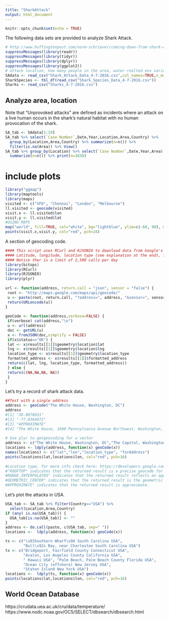 ```yaml
---
title: "SharkAttack"
output: html_document
---
```


```r
knitr::opts_chunk$set(echo = TRUE)
```

The following data sets are provided to analyze Shark Attack.

```r
# http://www.huffingtonpost.com/norm-schriever/coming-down-from-shark-we_b_3740495.html
suppressMessages(library(readr))
suppressMessages(library(tidyr))
suppressMessages(library(dplyr))
suppressMessages(library(ggplot2))
# attack location, how many people in the area, water realted env variables, date, time
SAdata <- read_csv("Shark_Attack_Data_4-7-2016.csv",col_names=TRUE,n_max=5897)
SharkSpecies <- tbl_df(read_csv("Shark_Species_Data_4-7-2016.csv"))
Sharks <- read_csv("Sharks_4-7-2016.csv")
```

## Analyze area, location

Note that "Unprovoked attacks" are defined as incidents where an attack on a live human occurs in the shark’s natural habitat with no human provocation of the shark.

```r
SA_tab <- SAdata[1:19] 
SA_tab %>% select(`Case Number`,Date,Year,Location,Area,Country) %>% 
  group_by(Location,Area,Country) %>% summarize(n=n()) %>% 
  filter(is.na(Area)) %>% View()
SA_tab %>% group_by(Location) %>% select(`Case Number`,Date,Year,Area) %>%
  summarize(n=n()) %>% print(n=3838)
```

# include plots

```r
library("ggmap")
library(maptools)
library(maps)
visited <- c("SFO", "Chennai", "London", "Melbourne")
ll.visited <- geocode(visited)
visit.x <- ll.visited$lon
visit.y <- ll.visited$lat
#USING MAPS
map("world", fill=TRUE, col="white", bg="lightblue", ylim=c(-60, 90), mar=c(0,0,0,0))
points(visit.x,visit.y, col="red", pch=16)
```

A section of geocoding code.

```r
#### This script uses RCurl and RJSONIO to download data from Google's API:
#### Latitude, longitude, location type (see explanation at the end), formatted address
#### Notice ther is a limit of 2,500 calls per day
library(bitops) 
library(RCurl)
library(RJSONIO)
library(plyr)
 
url <- function(address, return.call = "json", sensor = "false") {
 root <- "http://maps.google.com/maps/api/geocode/"
 u <- paste(root, return.call, "?address=", address, "&sensor=", sensor, sep = "")
 return(URLencode(u))
}
 
geoCode <- function(address,verbose=FALSE) {
 if(verbose) cat(address,"\n")
 u <- url(address)
 doc <- getURL(u)
 x <- fromJSON(doc,simplify = FALSE)
 if(x$status=="OK") {
 lat <- x$results[[1]]$geometry$location$lat
 lng <- x$results[[1]]$geometry$location$lng
 location_type <- x$results[[1]]$geometry$location_type
 formatted_address <- x$results[[1]]$formatted_address
 return(c(lat, lng, location_type, formatted_address))
 } else {
 return(c(NA,NA,NA, NA))
 }
}
```

Let's try a record of shark attack data.

```r
##Test with a single address
address <- geoCode("The White House, Washington, DC")
address
#[1] "38.8976831"
#[2] "-77.0364972"
#[3] "APPROXIMATE"
#[4] "The White House, 1600 Pennsylvania Avenue Northwest, Washington, D.C., DC 20500, USA"
 
# Use plyr to getgeocoding for a vector
address <- c("The White House, Washington, DC","The Capitol, Washington, DC")
locations <- ldply(address, function(x) geoCode(x))
names(locations) <- c("lat","lon","location_type", "forAddress")
points(locations$lat,locations$lon, col="red", pch=16)
 
#Location type, for more info check here: https://developers.google.com/maps/documentation/directions/
#"ROOFTOP" indicates that the returned result is a precise geocode for which we have location information accurate down to street address precision.
#RANGE_INTERPOLATED" indicates that the returned result reflects an approximation (usually on a road) interpolated between two precise points (such as intersections). Interpolated results are generally returned when rooftop geocodes are unavailable for a street address.
#GEOMETRIC_CENTER" indicates that the returned result is the geometric center of a result such as a polyline (for example, a street) or polygon (region).
#APPROXIMATE" indicates that the returned result is approximate.
```

Let's plot the attacks in USA.

```r
USA_tab <- SA_tab %>% filter(Country=="USA") %>%
  select(Location,Area,Country) 
if (any( is.na(USA_tab))) {
  USA_tab[is.na(USA_tab)] <- ""
}
address <- do.call(paste, c(USA_tab, sep=" "))
locations <-  ldply(address, function(x) geoCode(x))

ts <- c("\x93Southern Wharf\x94 South Carolina USA",
        "Bull\x92s Bay, near Charleston South Carolina USA")
ts <- c("Bridgeport, Fairfield County Connecticut USA",
        "Avalon, Los Angeles County California USA",
        " Hawaii USA", "Palm Beach, Palm Beach County Florida USA",
        "Ocean City (offshore) New Jersey USA",
        "Staten Island New York USA")
locations <-  ldply(ts, function(x) geoCode(x))
points(locations$lat,locations$lon, col="red", pch=16)
```

## World Ocean Database
https://crudata.uea.ac.uk/cru/data/temperature/
https://www.nodc.noaa.gov/OC5/SELECT/dbsearch/dbsearch.html